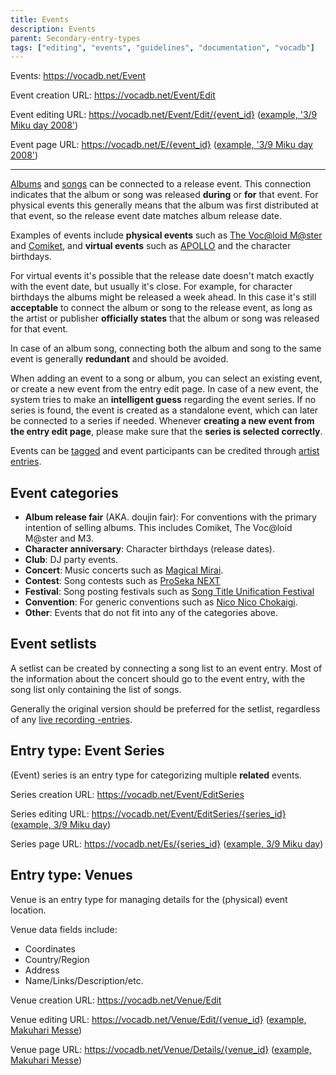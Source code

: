---
title: Events
description: Events
parent: Secondary-entry-types
tags: ["editing", "events", "guidelines", "documentation", "vocadb"]
---

Events: https://vocadb.net/Event

Event creation URL:
https://vocadb.net/Event/Edit

Event editing URL: https://vocadb.net/Event/Edit/{event_id} ([example, '3/9 Miku day 2008'](https://vocadb.net/Event/Edit/1740))

Event page URL:
https://vocadb.net/E/{event_id} ([example, '3/9 Miku day 2008'](https://vocadb.net/E/1740/39-miku-day-2008))

---

[Albums](/docs/albums/album-entry-editing#Release-event) and [songs](/docs/songs/song-entry-editing#Release-event) can be connected to a release event. This connection indicates that the album or song was released **during** or **for** that event. For physical events this generally means that the album was first distributed at that event, so the release event date matches album release date.

Examples of events include **physical events** such as [The Voc@loid M@ster](https://vocadb.net/Es/1) and [Comiket](https://vocadb.net/Es/3), and **virtual events** such as [APOLLO](https://vocadb.net/Es/30) and the character birthdays.

For virtual events it's possible that the release date doesn't match exactly with the event date, but usually it's close. For example, for character birthdays the albums might be released a week ahead. In this case it's still **acceptable** to connect the album or song to the release event, as long as the artist or publisher **officially states** that the album or song was released for that event.

In case of an album song, connecting both the album and song to the same event is generally **redundant** and should be avoided.

When adding an event to a song or album, you can select an existing event, or create a new event from the entry edit page. In case of a new event, the system tries to make an **intelligent guess** regarding the event series. If no series is found, the event is created as a standalone event, which can later be connected to a series if needed. Whenever **creating a new event from the entry edit page**, please make sure that the **series is selected correctly**.

Events can be [tagged](/docs/secondary-entry-types/tags) and event participants can be credited through [artist entries](/docs/artists/artist-entry-page).

## Event categories

- **Album release fair** (AKA. doujin fair): For conventions with the primary intention of selling albums. This includes Comiket, The Voc@loid M@ster and M3.
- **Character anniversary**: Character birthdays (release dates).
- **Club**: DJ party events.
- **Concert**: Music concerts such as [Magical Mirai](https://vocadb.net/Es/81/hatsune-miku-magical-mirai).
- **Contest**: Song contests such as [ProSeka NEXT](https://vocadb.net/Es/260/proseka-next)
- **Festival**: Song posting festivals such as [Song Title Unification Festival](https://vocadb.net/Es/310/kyokumei-touitsu-matsuri)
- **Convention**: For generic conventions such as [Nico Nico Chokaigi](https://vocadb.net/Es/77/nico-nico-chokaigi).
- **Other**: Events that do not fit into any of the categories above.

## Event setlists

A setlist can be created by connecting a song list to an event entry. Most of the information about the concert should go to the event entry, with the song list only containing the list of songs.

Generally the original version should be preferred for the setlist, regardless of any [live recording -entries](https://vocadb.net/T/240/live-recording). 

## Entry type: Event Series

(Event) series is an entry type for categorizing multiple **related** events.

Series creation URL:
https://vocadb.net/Event/EditSeries

Series editing URL:
https://vocadb.net/Event/EditSeries/{series_id} ([example, 3/9 Miku day](https://vocadb.net/Event/EditSeries/146))

Series page URL:
https://vocadb.net/Es/{series_id} ([example, 3/9 Miku day](https://vocadb.net/Es/146/39-miku-day))

## Entry type: Venues

Venue is an entry type for managing details for the (physical) event location.

Venue data fields include:

- Coordinates
- Country/Region
- Address
- Name/Links/Description/etc.

Venue creation URL:
https://vocadb.net/Venue/Edit

Venue editing URL:
https://vocadb.net/Venue/Edit/{venue_id} ([example, Makuhari Messe](https://vocadb.net/Venue/Edit/1))

Venue page URL:
https://vocadb.net/Venue/Details/{venue_id} ([example, Makuhari Messe](https://vocadb.net/Venue/Details/1))
